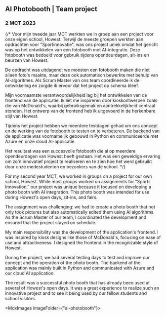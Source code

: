 
## **AI Photobooth** | Team project
### **2 MCT 2023**

<MdxBody>

{/* Voor mijn tweede jaar MCT werkten we in groep aan een project voor onze eigen school, Howest. Terwijl de meeste groepen werkten aan opdrachten voor "Sportinnovatie", was ons project uniek omdat het gericht was op het ontwikkelen van een fotobooth met AI-integratie. Deze fotobooth was bedoeld voor gebruik tijdens opendeurdagen, sit-ins en beurzen van Howest.

De opdracht was uitdagend: we moesten een fotobooth maken die niet alleen foto's maakte, maar deze ook automatisch bewerkte met behulp van AI-algoritmes. Als Scrum Master van ons team coördineerde ik de ontwikkeling en zorgde ik ervoor dat het project op schema bleef.

Mijn voornaamste verantwoordelijkheid lag bij het ontwikkelen van de frontend van de applicatie. Ik liet me inspireren door kioskontwerpen zoals die van McDonald's, waarbij gebruiksgemak en aantrekkelijkheid centraal stonden. Het ontwerp van de frontend heb ik uitgevoerd in de herkenbare stijl van Howest.

Tijdens het project hebben we meerdere testdagen gehad om ons concept en de werking van de fotobooth te testen en te verbeteren. De backend van de applicatie was voornamelijk gebouwd in Python en communiceerde met Azure en onze cloud AI-applicatie.

Het resultaat was een succesvolle fotobooth die al op meerdere opendeurdagen van Howest heeft gestaan. Het was een geweldige ervaring om zo'n innovatief project te realiseren en te zien hoe het werd gebruikt door onze medestudenten en bezoekers van de school. */}

For my second year MCT, we worked in groups on a project for our own school, Howest. While most groups worked on assignments for "Sports Innovation," our project was unique because it focused on developing a photo booth with AI integration. This photo booth was intended for use during Howest's open days, sit-ins, and fairs.

The assignment was challenging: we had to create a photo booth that not only took pictures but also automatically edited them using AI algorithms. As the Scrum Master of our team, I coordinated the development and ensured that the project stayed on schedule.

My main responsibility was the development of the application's frontend. I was inspired by kiosk designs like those of McDonald's, focusing on ease of use and attractiveness. I designed the frontend in the recognizable style of Howest.

During the project, we had several testing days to test and improve our concept and the operation of the photo booth. The backend of the application was mainly built in Python and communicated with Azure and our cloud AI application.

The result was a successful photo booth that has already been used at several of Howest's open days. It was a great experience to realize such an innovative project and to see it being used by our fellow students and school visitors.
</MdxBody>


   <MdxImages imageFolder={"ai-photobooth"}></MdxImages>
